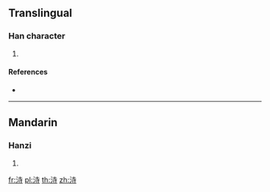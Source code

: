 ==Translingual==

===Han character===
{{Han char|rn=85|rad=水|as=06|sn=9|four=|canj=EGDI}}

# {{defn|Han|sort=水06}}

====References====
* {{Han ref|kx=0620.070|dkj=17376|dj=1015.110|hdz=31601.080|uh=6D14|ud=27924}}

----

==Mandarin==

===Hanzi===
{{cmn-hanzi|pin=[[zhǐ]] ([[zhi3]])|wg=chih<sup>3</sup>}}

# {{defn|lang=cmn|sort=水06}}

[[fr:洔]]
[[pl:洔]]
[[th:洔]]
[[zh:洔]]